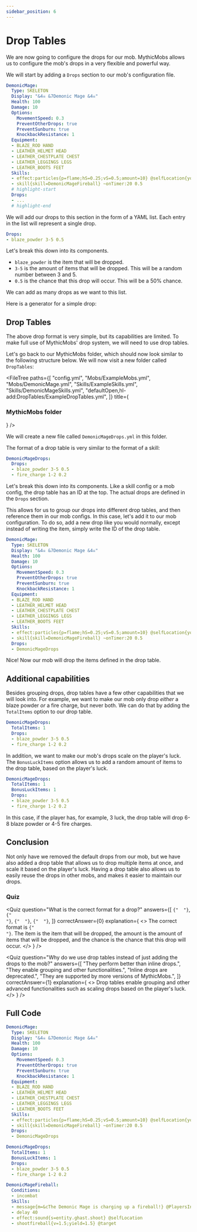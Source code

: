 ```yaml
---
sidebar_position: 6
---
```


# Drop Tables

We are now going to configure the drops for our mob.
MythicMobs allows us to configure the mob's drops in a very flexible and powerful way.

We will start by adding a `Drops` section to our mob's configuration file.

```yml title="/plugins/MythicMobs/Mobs/DemonicMage.yml"
DemonicMage:
  Type: SKELETON
  Display: "&4☠ &7Demonic Mage &4☠"
  Health: 100
  Damage: 10
  Options:
    MovementSpeed: 0.3
    PreventOtherDrops: true
    PreventSunburn: true
    KnockbackResistance: 1
  Equipment:
  - BLAZE_ROD HAND
  - LEATHER_HELMET HEAD
  - LEATHER_CHESTPLATE CHEST
  - LEATHER_LEGGINGS LEGS
  - LEATHER_BOOTS FEET
  Skills:
  - effect:particles{p=flame;hS=0.25;vS=0.5;amount=10} @selfLocation{yoffset=1} ~onTimer:5
  - skill{skill=DemonicMageFireball} ~onTimer:20 0.5
  # highlight-start
  Drops:
  - ...
  # highlight-end
```

We will add our drops to this section in the form of a YAML list.
Each entry in the list will represent a single drop.

```yml
Drops:
- blaze_powder 3-5 0.5
```

Let's break this down into its components.

- `blaze_powder` is the item that will be dropped.
- `3-5` is the amount of items that will be dropped. This will be a random number between 3 and 5.
- `0.5` is the chance that this drop will occur. This will be a 50% chance.

We can add as many drops as we want to this list.

Here is a generator for a simple drop:

<DropGenerator />

## Drop Tables

The above drop format is very simple, but its capabilities are limited.
To make full use of MythicMobs' drop system, we will need to use drop tables.

Let's go back to our MythicMobs folder, which should now look similar to the following structure below.
We will now visit a new folder called `DropTables`:

<FileTree
    paths={[
        "config.yml",
        "Mobs/ExampleMobs.yml",
        "Mobs/DemonicMage.yml",
        "Skills/ExampleSkills.yml",
        "Skills/DemonicMageSkills.yml",
        "defaultOpen,hl-add:DropTables/ExampleDropTables.yml",
    ]}
    title={<h3>MythicMobs folder</h3>}
/>

We will create a new file called `DemonicMageDrops.yml` in this folder.

The format of a drop table is very similar to the format of a skill:

```yml title="/plugins/MythicMobs/DropTables/DemonicMageDrops.yml"
DemonicMageDrops:
  Drops:
  - blaze_powder 3-5 0.5
  - fire_charge 1-2 0.2
```

Let's break this down into its components.
Like a skill config or a mob config, the drop table has an ID at the top.
The actual drops are defined in the `Drops` section.

This allows for us to group our drops into different drop tables, and then reference them in our mob configs.
In this case, let's add it to our mob configuration.
To do so, add a new drop like you would normally, except instead of writing the item, simply write the ID of the drop table.

```yml title="/plugins/MythicMobs/Mobs/DemonicMage.yml"
DemonicMage:
  Type: SKELETON
  Display: "&4☠ &7Demonic Mage &4☠"
  Health: 100
  Damage: 10
  Options:
    MovementSpeed: 0.3
    PreventOtherDrops: true
    PreventSunburn: true
    KnockbackResistance: 1
  Equipment:
  - BLAZE_ROD HAND
  - LEATHER_HELMET HEAD
  - LEATHER_CHESTPLATE CHEST
  - LEATHER_LEGGINGS LEGS
  - LEATHER_BOOTS FEET
  Skills:
  - effect:particles{p=flame;hS=0.25;vS=0.5;amount=10} @selfLocation{yoffset=1} ~onTimer:5
  - skill{skill=DemonicMageFireball} ~onTimer:20 0.5
  Drops:
  - DemonicMageDrops
```

Nice! Now our mob will drop the items defined in the drop table.

## Additional capabilities

Besides grouping drops, drop tables have a few other capabilities that we will look into.
For example, we want to make our mob only drop _either_ a blaze powder _or_ a fire charge, but never both.
We can do that by adding the `TotalItems` option to our drop table.

```yml title="/plugins/MythicMobs/DropTables/DemonicMageDrops.yml"
DemonicMageDrops:
  TotalItems: 1
  Drops:
  - blaze_powder 3-5 0.5
  - fire_charge 1-2 0.2
```

In addition, we want to make our mob's drops scale on the player's luck.
The `BonusLuckItems` option allows us to add a random amount of items to the drop table, based on the player's luck.

```yml title="/plugins/MythicMobs/DropTables/DemonicMageDrops.yml"
DemonicMageDrops:
  TotalItems: 1
  BonusLuckItems: 1
  Drops:
  - blaze_powder 3-5 0.5
  - fire_charge 1-2 0.2
```

In this case, if the player has, for example, 3 luck, the drop table will drop 6-8 blaze powder or 4-5 fire charges.

## Conclusion

Not only have we removed the default drops from our mob, but we have also added a drop table that allows us to drop multiple items at once, and scale it based on the player's luck.
Having a drop table also allows us to easily reuse the drops in other mobs, and makes it easier to maintain our drops.

### Quiz

<QuizGrid>

<Quiz
    question="What is the correct format for a drop?"
    answers={[
        <code>{"<item> <amount> <chance>"}</code>,
        <code>{"<item> <chance> <amount>"}</code>,
        <code>{"<amount> <item> <chance>"}</code>,
        <code>{"<amount> <chance> <item>"}</code>,
    ]}
    correctAnswer={0}
    explanation={
        <>
            The correct format is <code>{"<item> <amount> <chance>"}</code>.
            The item is the item that will be dropped, the amount is the amount of items that will be dropped, and the chance is the chance that this drop will occur.
        </>
    }
/>

<Quiz
    question="Why do we use drop tables instead of just adding the drops to the mob?"
    answers={[
        "They perform better than inline drops.",
        "They enable grouping and other functionalities.",
        "Inline drops are deprecated.",
        "They are supported by more versions of MythicMobs.",
    ]}
    correctAnswer={1}
    explanation={
        <>
            Drop tables enable grouping and other advanced functionalities such as scaling drops based on the player's luck.
        </>
    }
/>

</QuizGrid>

## Full Code

```yml title="/plugins/MythicMobs/Mobs/DemonicMage.yml"
DemonicMage:
  Type: SKELETON
  Display: "&4☠ &7Demonic Mage &4☠"
  Health: 100
  Damage: 10
  Options:
    MovementSpeed: 0.3
    PreventOtherDrops: true
    PreventSunburn: true
    KnockbackResistance: 1
  Equipment:
  - BLAZE_ROD HAND
  - LEATHER_HELMET HEAD
  - LEATHER_CHESTPLATE CHEST
  - LEATHER_LEGGINGS LEGS
  - LEATHER_BOOTS FEET
  Skills:
  - effect:particles{p=flame;hS=0.25;vS=0.5;amount=10} @selfLocation{yoffset=1} ~onTimer:5
  - skill{skill=DemonicMageFireball} ~onTimer:20 0.5
  Drops:
  - DemonicMageDrops
```

```yml title="/plugins/MythicMobs/DropTables/DemonicMageDrops.yml"
DemonicMageDrops:
  TotalItems: 1
  BonusLuckItems: 1
  Drops:
  - blaze_powder 3-5 0.5
  - fire_charge 1-2 0.2
```

```yml title="/plugins/MythicMobs/Skills/DemonicMageSkills.yml"
DemonicMageFireball:
  Conditions:
  - incombat
  Skills:
  - message{m=&cThe Demonic Mage is charging up a fireball!} @PlayersInRadius{r=30}
  - delay 40
  - effect:sound{s=entity.ghast.shoot} @selfLocation
  - shootfireball{v=1.5;yield=1.5} @target
```
